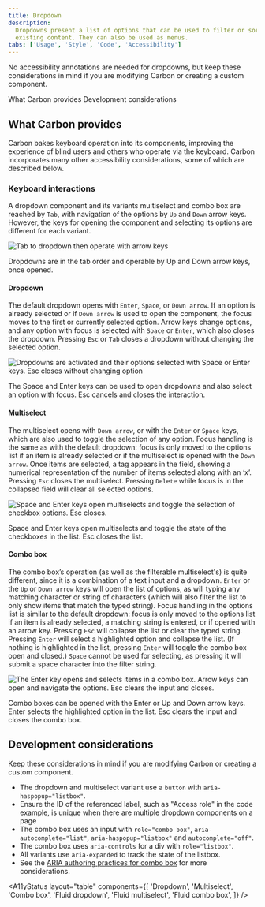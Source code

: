 ```yaml
---
title: Dropdown
description:
  Dropdowns present a list of options that can be used to filter or sort
  existing content. They can also be used as menus.
tabs: ['Usage', 'Style', 'Code', 'Accessibility']
---
```



<PageDescription>

No accessibility annotations are needed for dropdowns, but keep these
considerations in mind if you are modifying Carbon or creating a custom
component.

</PageDescription>

<AnchorLinks>

<AnchorLink>What Carbon provides</AnchorLink>
<AnchorLink>Development considerations</AnchorLink>

</AnchorLinks>

## What Carbon provides

Carbon bakes keyboard operation into its components, improving the experience of
blind users and others who operate via the keyboard. Carbon incorporates many
other accessibility considerations, some of which are described below.

### Keyboard interactions

A dropdown component and its variants multiselect and combo box are reached by
`Tab`, with navigation of the options by `Up` and `Down` arrow keys. However,
the keys for opening the component and selecting its options are different for
each variant.

<Row>
<Column colLg={8}>

![Tab to dropdown then operate with arrow keys](images/dropdown-accessibility-1.png)

<Caption>
  Dropdowns are in the tab order and operable by Up and Down arrow keys, once
  opened.
</Caption>

</Column>
</Row>

#### Dropdown

The default dropdown opens with `Enter`, `Space`, or `Down arrow`. If an option
is already selected or if `Down arrow` is used to open the component, the focus
moves to the first or currently selected option. Arrow keys change options, and
any option with focus is selected with `Space` or `Enter`, which also closes the
dropdown. Pressing `Esc` or `Tab` closes a dropdown without changing the
selected option.

<Row>
<Column colLg={8}>

![Dropdowns are activated and their options selected with Space or Enter keys. Esc closes without changing option](images/dropdown-accessibility-2.png)

<Caption>
  The Space and Enter keys can be used to open dropdowns and also select an
  option with focus. Esc cancels and closes the interaction.
</Caption>

</Column>
</Row>

#### Multiselect

The multiselect opens with `Down arrow`, or with the `Enter` or `Space` keys,
which are also used to toggle the selection of any option. Focus handling is the
same as with the default dropdown: focus is only moved to the options list if an
item is already selected or if the multiselect is opened with the `Down arrow`.
Once items are selected, a tag appears in the field, showing a numerical
representation of the number of items selected along with an ‘x’. Pressing `Esc`
closes the multiselect. Pressing `Delete` while focus is in the collapsed field
will clear all selected options.

<Row>
<Column colLg={8}>

![Space and Enter keys open multiselects and toggle the selection of checkbox options. Esc closes.](images/dropdown-accessibility-3.png)

<Caption>
  Space and Enter keys open multiselects and toggle the state of the checkboxes
  in the list. Esc closes the list.
</Caption>

</Column>
</Row>

#### Combo box

The combo box’s operation (as well as the filterable multiselect's) is quite
different, since it is a combination of a text input and a dropdown. `Enter` or
the `Up` or `Down arrow` keys will open the list of options, as will typing any
matching character or string of characters (which will also filter the list to
only show items that match the typed string). Focus handling in the options list
is similar to the default dropdown: focus is only moved to the options list if
an item is already selected, a matching string is entered, or if opened with an
arrow key. Pressing `Esc` will collapse the list or clear the typed string.
Pressing `Enter` will select a highlighted option and collapse the list. (If
nothing is highlighted in the list, pressing `Enter` will toggle the combo box
open and closed.) `Space` cannot be used for selecting, as pressing it will
submit a space character into the filter string.

<Row>
<Column colLg={8}>

![The Enter key opens and selects items in a combo box. Arrow keys can open and navigate the options. Esc clears the input and closes.](images/dropdown-accessibility-4.png)

<Caption>
  Combo boxes can be opened with the Enter or Up and Down arrow keys. Enter
  selects the highlighted option in the list. Esc clears the input and closes
  the combo box.
</Caption>

</Column>
</Row>

## Development considerations

Keep these considerations in mind if you are modifying Carbon or creating a
custom component.

- The dropdown and multiselect variant use a `button` with
  `aria-haspopup="listbox"`.
- Ensure the ID of the referenced label, such as "Access role" in the code
  example, is unique when there are multiple dropdown components on a page
- The combo box uses an input with `role="combo box"`,
  `aria-autocomplete="list"`, `aria-haspopup="listbox"` and
  `autocomplete="off"`.
- The combo box uses `aria-controls` for a div with `role="listbox"`.
- All variants use `aria-expanded` to track the state of the listbox.
- See the
  [ARIA authoring practices for combo box](https://www.w3.org/WAI/ARIA/apg/patterns/combobox/)
  for more considerations.

<A11yStatus
  layout="table"
  components={[
    'Dropdown',
    'Multiselect',
    'Combo box',
    'Fluid dropdown',
    'Fluid multiselect',
    'Fluid combo box',
  ]}
/>
